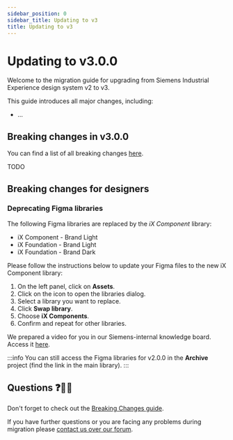 ```yaml
---
sidebar_position: 0
sidebar_title: Updating to v3
title: Updating to v3
---
```


# Updating to v3.0.0

Welcome to the migration guide for upgrading from Siemens Industrial Experience design system v2 to v3.

This guide introduces all major changes, including:
- ...

## Breaking changes in v3.0.0

You can find a list of all breaking changes [here](https://github.com/siemens/ix/blob/main/BREAKING_CHANGES.md#v300).

TODO

## Breaking changes for designers

### Deprecating Figma libraries

The following Figma libraries are replaced by the _iX Component_ library:

- iX Component - Brand Light
- iX Foundation - Brand Light
- iX Foundation - Brand Dark

Please follow the instructions below to update your Figma files to the new iX Component library:

1. On the left panel, click on **Assets**.
2. Click on the <ix-icon name="book" size="16"></ix-icon> icon to open the libraries dialog.
3. Select a library you want to replace.
4. Click **Swap library**.
5. Choose **iX Components**.
6. Confirm and repeat for other libraries.

We prepared a video for you in our Siemens-internal knowledge board. Access it [here](#).

:::info
You can still access the Figma libraries for v2.0.0 in the **Archive** project (find the link in the main library).
:::

## Questions ❓🙋‍♀️

Don't forget to check out the [Breaking Changes guide](https://github.com/siemens/ix/blob/main/BREAKING_CHANGES.md).

If you have further questions or you are facing any problems during migration please [contact us over our forum](https://community.siemens.com/c/ix/).

